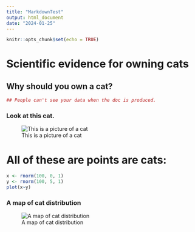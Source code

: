 ```yaml
---
title: "MarkdownTest"
output: html_document
date: "2024-01-25"
---
```


```r
knitr::opts_chunk$set(echo = TRUE)
```
# Scientific evidence for owning cats
## Why should you own a cat?

```r
## People can't see your data when the doc is produced.

```

### Look at this cat.

![This is a picture of a cat](https://icatcare.org/app/uploads/2018/07/Thinking-of-getting-a-cat.png)



# All of these are points are cats:
```r
x <- rnorm(100, 0, 1)
y <- rnorm(100, 5, 1)
plot(x~y)
```

### A map of cat distribution

![A map of cat distribution](http://www.dr-chuck.com/csev-blog/wp-content/uploads/2012/09/2012-09-where-are-you.png)
